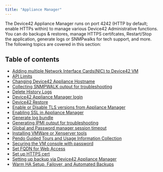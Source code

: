 ```yaml
---
title: "Appliance Manager"
---
```


The Device42 Appliance Manager runs on port 4242 (HTTP by default; enable HTTPs within) to manage various Device42 Administrative functions. You can do backups & restores, manage HTTPS certifcates, Restart/Stop the application, generate logs or SNMPwalks for tech support, and more. The following topics are covered in this section:

## Table of contents

- [Adding multiple Network Interface Cards(NIC) to Device42 VM](administration/appliance-manager/adding-multiple-network-interface-cardsnic-to-device42-vm.mdx)
- [API Limits](administration/appliance-manager/api-limits.mdx)
- [Changing Device42 Appliance Hostname](administration/appliance-manager/changing-device42-appliance-hostname.mdx)
- [Collecting SNMPWALK output for troubleshooting](administration/appliance-manager/collecting-snmpwalk-output-for-troubleshooting.mdx)
- [Delete History Logs](administration/appliance-manager/delete-history-logs.mdx)
- [Device42 Appliance Manager login](administration/appliance-manager/device42-appliance-manager-login.mdx)
- [Device42 Restore](administration/appliance-manager/device42-restore.mdx)
- [Enable or Disable TLS versions from Appliance Manager](administration/appliance-manager/enable-or-disable-tls-versions-from-appliance-manager.mdx)
- [Enabling SSL in Appliance Manager](administration/appliance-manager/enabling-ssl-in-appliance-manager.mdx)
- [Generate log bundle](administration/appliance-manager/generate-log-bundle.mdx)
- [Generating IPMI output for troubleshooting](administration/appliance-manager/generating-ipmi-output-for-troubleshooting.mdx)
- [Global and Password manager session timeout](global-and-password-manager-session-timeout.mdx)
- [Installing VMWare or Xenserver tools](administration/appliance-manager/installing-vmware-or-xenserver-tools.mdx)
- [Pendo Guided Tours and Usage Information Collection](administration/appliance-manager/pendo-guided-tours-and-usage-information-collection.mdx)
- [Securing the VM console with password](administration/appliance-manager/securing-the-vm-console-with-password.mdx)
- [Set FQDN for Web Access](administration/appliance-manager/set-fqdn-for-web-access.mdx)
- [Set up HTTPS cert](administration/appliance-manager/set-up-https-cert.mdx)
- [Setting up backup via Device42 Appliance Manager](administration/appliance-manager/setting-up-backup-device42-appliance-manager.mdx)
- [Warm HA Setup, Failover, and Automated Backups](administration/appliance-manager/warm-ha-setup-failover-and-automated-backups.mdx)
